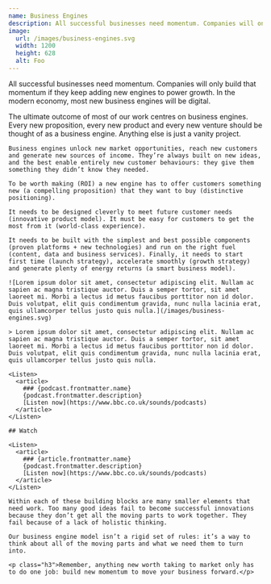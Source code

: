 ```yaml
---
name: Business Engines
description: All successful businesses need momentum. Companies will only build that momentum if they keep adding new engines to power growth. In the modern economy, most new business engines will be digital.
image:
  url: /images/business-engines.svg
  width: 1200
  height: 628
  alt: Foo
---
```




<Article>
  <Prose>
    <p class="lead">All successful businesses need momentum. Companies will only build that momentum if they keep adding new engines to power growth. In the modern economy, most new business engines will be digital.</p>
    <p class="h3">The ultimate outcome of most of our work centres on business engines. Every new proposition, every new product and every new venture should be thought of as a business engine. Anything else is just a vanity project.</p>

    Business engines unlock new market opportunities, reach new customers and generate new sources of income. They’re always built on new ideas, and the best enable entirely new customer behaviours: they give them something they didn’t know they needed.

    To be worth making (ROI) a new engine has to offer customers something new (a compelling proposition) that they want to buy (distinctive positioning).

    It needs to be designed cleverly to meet future customer needs (innovative product model). It must be easy for customers to get the most from it (world-class experience).

    It needs to be built with the simplest and best possible components (proven platforms + new technologies) and run on the right fuel (content, data and business services). Finally, it needs to start first time (launch strategy), accelerate smoothly (growth strategy) and generate plenty of energy returns (a smart business model).

    ![Lorem ipsum dolor sit amet, consectetur adipiscing elit. Nullam ac sapien ac magna tristique auctor. Duis a semper tortor, sit amet laoreet mi. Morbi a lectus id metus faucibus porttitor non id dolor. Duis volutpat, elit quis condimentum gravida, nunc nulla lacinia erat, quis ullamcorper tellus justo quis nulla.](/images/business-engines.svg)

    > Lorem ipsum dolor sit amet, consectetur adipiscing elit. Nullam ac sapien ac magna tristique auctor. Duis a semper tortor, sit amet laoreet mi. Morbi a lectus id metus faucibus porttitor non id dolor. Duis volutpat, elit quis condimentum gravida, nunc nulla lacinia erat, quis ullamcorper tellus justo quis nulla.

    <Listen>
      <article>
        ### {podcast.frontmatter.name}
        {podcast.frontmatter.description}
        [Listen now](https://www.bbc.co.uk/sounds/podcasts)
      </article>
    </Listen>

    ## Watch

    <Listen>
      <article>
        ### {article.frontmatter.name}
        {podcast.frontmatter.description}
        [Listen now](https://www.bbc.co.uk/sounds/podcasts)
      </article>
    </Listen>

    Within each of these building blocks are many smaller elements that need work. Too many good ideas fail to become successful innovations because they don’t get all the moving parts to work together. They fail because of a lack of holistic thinking.

    Our business engine model isn’t a rigid set of rules: it’s a way to think about all of the moving parts and what we need them to turn into.

    <p class="h3">Remember, anything new worth taking to market only has to do one job: build new momentum to move your business forward.</p>

  </Prose>
</Article>

